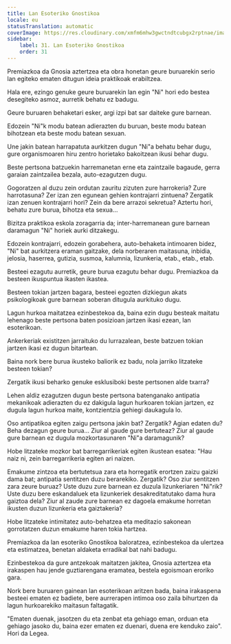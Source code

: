 ```yaml
---
title: Lan Esoteriko Gnostikoa
locale: eu
statusTranslation: automatic
coverImage: https://res.cloudinary.com/xmfm6mhw3gwctndtcubgx2rptnae/image/upload/v1740468922/small_cover_tratado_de_psicologia_revolucionaria_a4c0dca4e0.webp
sidebar:
    label: 31. Lan Esoteriko Gnostikoa
    order: 31
---
```

Premiazkoa da Gnosia aztertzea eta obra honetan geure buruarekin serio lan egiteko ematen ditugun ideia praktikoak erabiltzea.

Hala ere, ezingo genuke geure buruarekin lan egin "Ni" hori edo bestea desegiteko asmoz, aurretik behatu ez badugu.

Geure buruaren behaketari esker, argi izpi bat sar daiteke gure barnean.

Edozein "Ni"k modu batean adierazten du buruan, beste modu batean bihotzean eta beste modu batean sexuan.

Une jakin batean harrapatuta aurkitzen dugun "Ni"a behatu behar dugu, gure organismoaren hiru zentro horietako bakoitzean ikusi behar dugu.

Beste pertsona batzuekin harremanetan erne eta zaintzaile bagaude, gerra garaian zaintzailea bezala, auto-ezagutzen dugu.

Gogoratzen al duzu zein ordutan zauritu zizuten zure harrokeria? Zure harrotasuna? Zer izan zen egunean gehien kontrajarri zintuena? Zergatik izan zenuen kontrajarri hori? Zein da bere arrazoi sekretua? Aztertu hori, behatu zure burua, bihotza eta sexua...

Bizitza praktikoa eskola zoragarria da; inter-harremanean gure barnean daramagun "Ni" horiek aurki ditzakegu.

Edozein kontrajarri, edozein gorabehera, auto-behaketa intimoaren bidez, "Ni" bat aurkitzera eraman gaitzake, dela norberaren maitasuna, inbidia, jelosia, haserrea, gutizia, susmoa, kalumnia, lizunkeria, etab., etab., etab.

Besteei ezagutu aurretik, geure burua ezagutu behar dugu. Premiazkoa da besteen ikuspuntua ikasten ikastea.

Besteen tokian jartzen bagara, besteei egozten dizkiegun akats psikologikoak gure barnean soberan ditugula aurkituko dugu.

Lagun hurkoa maitatzea ezinbestekoa da, baina ezin dugu besteak maitatu lehenago beste pertsona baten posizioan jartzen ikasi ezean, lan esoterikoan.

Ankerkeriak existitzen jarraituko du lurrazalean, beste batzuen tokian jartzen ikasi ez dugun bitartean.

Baina nork bere burua ikusteko baliorik ez badu, nola jarriko litzateke besteen tokian?

Zergatik ikusi beharko genuke esklusiboki beste pertsonen alde txarra?

Lehen aldiz ezagutzen dugun beste pertsona batenganako antipatia mekanikoak adierazten du ez dakigula lagun hurkoaren tokian jartzen, ez dugula lagun hurkoa maite, kontzientzia gehiegi daukagula lo.

Oso antipatikoa egiten zaigu pertsona jakin bat? Zergatik? Agian edaten du? Beha dezagun geure burua... Ziur al gaude gure bertuteaz? Ziur al gaude gure barnean ez dugula mozkortasunaren "Ni"a daramagunik?

Hobe litzateke mozkor bat barregarrikeriak egiten ikustean esatea: "Hau naiz ni, zein barregarrikeria egiten ari naizen.

Emakume zintzoa eta bertutetsua zara eta horregatik erortzen zaizu gaizki dama bat; antipatia sentitzen duzu berarekiko. Zergatik? Oso ziur sentitzen zara zeure buruaz? Uste duzu zure barnean ez duzula lizunkeriaren "Ni"rik? Uste duzu bere eskandaluek eta lizunkeriek desakreditatutako dama hura gaiztoa dela? Ziur al zaude zure barnean ez dagoela emakume horretan ikusten duzun lizunkeria eta gaiztakeria?

Hobe litzateke intimitatez auto-behatzea eta meditazio sakonean gorrotatzen duzun emakume haren tokia hartzea.

Premiazkoa da lan esoteriko Gnostikoa baloratzea, ezinbestekoa da ulertzea eta estimatzea, benetan aldaketa erradikal bat nahi badugu.

Ezinbestekoa da gure antzekoak maitatzen jakitea, Gnosia aztertzea eta irakaspen hau jende guztiarengana eramatea, bestela egoismoan eroriko gara.

Nork bere buruaren gainean lan esoterikoan aritzen bada, baina irakaspena besteei ematen ez badiete, bere aurrerapen intimoa oso zaila bihurtzen da lagun hurkoarekiko maitasun faltagatik.

"Ematen duenak, jasotzen du eta zenbat eta gehiago eman, orduan eta gehiago jasoko du, baina ezer ematen ez duenari, duena ere kenduko zaio". Hori da Legea.

